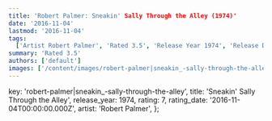 ```yaml
---
title: 'Robert Palmer: Sneakin' Sally Through the Alley (1974)'
date: '2016-11-04'
lastmod: '2016-11-04'
tags:
  ['Artist Robert Palmer', 'Rated 3.5', 'Release Year 1974', 'Release Decade 1970']
summary: 'Rated 3.5'
authors: ['default']
images: ['/content/images/robert-palmer|sneakin_-sally-through-the-alley.jpg']
---
```


  key: 'robert-palmer|sneakin_-sally-through-the-alley',
  title: 'Sneakin' Sally Through the Alley',
  release_year: 1974,
  rating: 7,
  rating_date: '2016-11-04T00:00:00.000Z',
  artist: 'Robert Palmer',
};

<MusicRating data={data} />
